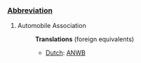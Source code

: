 ===[[Abbreviation]]===

#Automobile Association
#:'''Translations''' (foreign equivalents)
#:*[[Dutch]]: [[ANWB]]